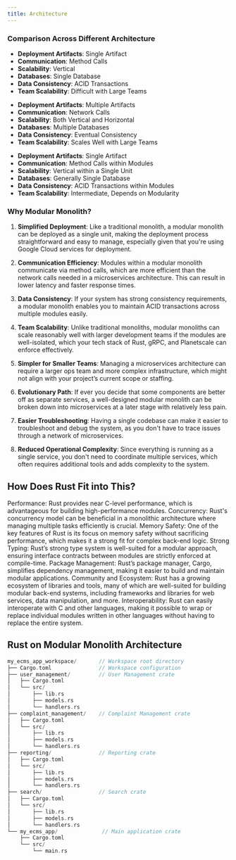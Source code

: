 ```yaml
---
title: Architecture
---
```




### Comparison Across Different Architecture

<Tabs>
  <Tab title="Monolith">

  - **Deployment Artifacts**: Single Artifact
  - **Communication**: Method Calls
  - **Scalability**: Vertical
  - **Databases**: Single Database
  - **Data Consistency**: ACID Transactions
  - **Team Scalability**: Difficult with Large Teams

  </Tab>
  <Tab title="Microservices">

  - **Deployment Artifacts**: Multiple Artifacts
  - **Communication**: Network Calls
  - **Scalability**: Both Vertical and Horizontal
  - **Databases**: Multiple Databases
  - **Data Consistency**: Eventual Consistency
  - **Team Scalability**: Scales Well with Large Teams

  </Tab>
  <Tab title="Modular Monolith">

  - **Deployment Artifacts**: Single Artifact
  - **Communication**: Method Calls within Modules
  - **Scalability**: Vertical within a Single Unit
  - **Databases**: Generally Single Database
  - **Data Consistency**: ACID Transactions within Modules
  - **Team Scalability**: Intermediate, Depends on Modularity

  </Tab>
</Tabs>

### Why Modular Monolith?

1. **Simplified Deployment**: Like a traditional monolith, a modular monolith can be deployed as a single unit, making the deployment process straightforward and easy to manage, especially given that you're using Google Cloud services for deployment.

2. **Communication Efficiency**: Modules within a modular monolith communicate via method calls, which are more efficient than the network calls needed in a microservices architecture. This can result in lower latency and faster response times.

3. **Data Consistency**: If your system has strong consistency requirements, a modular monolith enables you to maintain ACID transactions across multiple modules easily.

4. **Team Scalability**: Unlike traditional monoliths, modular monoliths can scale reasonably well with larger development teams if the modules are well-isolated, which your tech stack of Rust, gRPC, and Planetscale can enforce effectively.

5. **Simpler for Smaller Teams**: Managing a microservices architecture can require a larger ops team and more complex infrastructure, which might not align with your project’s current scope or staffing.

6. **Evolutionary Path**: If ever you decide that some components are better off as separate services, a well-designed modular monolith can be broken down into microservices at a later stage with relatively less pain.

7. **Easier Troubleshooting**: Having a single codebase can make it easier to troubleshoot and debug the system, as you don't have to trace issues through a network of microservices.

8. **Reduced Operational Complexity**: Since everything is running as a single service, you don't need to coordinate multiple services, which often requires additional tools and adds complexity to the system.



## How Does Rust Fit into This?
Performance: Rust provides near C-level performance, which is advantageous for building high-performance modules.
Concurrency: Rust's concurrency model can be beneficial in a monolithic architecture where managing multiple tasks efficiently is crucial.
Memory Safety: One of the key features of Rust is its focus on memory safety without sacrificing performance, which makes it a strong fit for complex back-end logic.
Strong Typing: Rust’s strong type system is well-suited for a modular approach, ensuring interface contracts between modules are strictly enforced at compile-time.
Package Management: Rust’s package manager, Cargo, simplifies dependency management, making it easier to build and maintain modular applications.
Community and Ecosystem: Rust has a growing ecosystem of libraries and tools, many of which are well-suited for building modular back-end systems, including frameworks and libraries for web services, data manipulation, and more.
Interoperability: Rust can easily interoperate with C and other languages, making it possible to wrap or replace individual modules written in other languages without having to replace the entire system.

## Rust on Modular  Monolith Architecture

```rust
my_ecms_app_workspace/       // Workspace root directory
├── Cargo.toml               // Workspace configuration
├── user_management/         // User Management crate
│   ├── Cargo.toml
│   └── src/
│       ├── lib.rs
│       ├── models.rs
│       └── handlers.rs
├── complaint_management/    // Complaint Management crate
│   ├── Cargo.toml
│   └── src/
│       ├── lib.rs
│       ├── models.rs
│       └── handlers.rs
├── reporting/               // Reporting crate
│   ├── Cargo.toml
│   └── src/
│       ├── lib.rs
│       ├── models.rs
│       └── handlers.rs
├── search/                  // Search crate
│   ├── Cargo.toml
│   └── src/
│       ├── lib.rs
│       ├── models.rs
│       └── handlers.rs
└── my_ecms_app/              // Main application crate
    ├── Cargo.toml
    └── src/
        └── main.rs
```